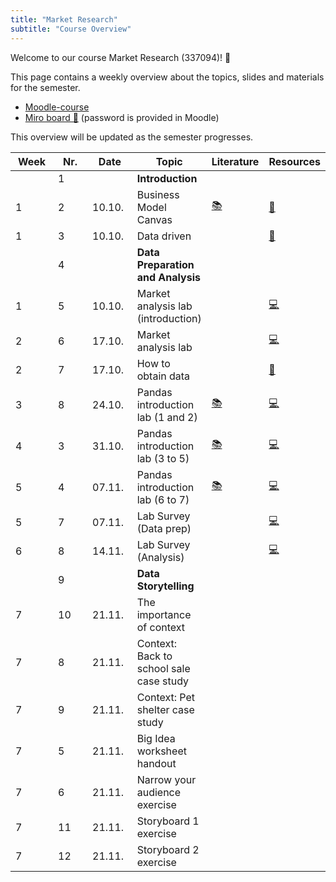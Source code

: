 ```yaml
---
title: "Market Research"
subtitle: "Course Overview"
---
```


Welcome to our course Market Research (337094)! 👋  

This page contains a weekly overview about the topics, slides and materials for the semester.

- [Moodle-course](https://moodle.hdm-stuttgart.de/course/view.php?id=2464#section-0)
- [Miro board 📝](https://miro.com/app/board/uXjVNair5iM=/) (password is provided in Moodle)


:::{.callout-note}
This overview will be updated as the semester progresses.
:::


|	Week	|	Nr.	|	Date	|	Topic	|	Literature	|		Resources		|	
|	---	|	---	|	---	|	---	|	---	|		---		|	
|		|	1	|		|	**Introduction**	|		|				|	
|	1	|	2	|	10.10.	|	Business Model Canvas	|	[📚](https://www.strategyzer.com/library/the-business-model-canvas)	|		[📑](https://docs.google.com/presentation/d/1QVuajnvWqzBT9qnm2moNr5pVvH6G8LXmez8LOsA6lYc/export/pdf)		|	
|	1	|	3	|	10.10.	|	Data driven	|		|		[📑](https://docs.google.com/presentation/d/1AfzqhjEAfJ5X4Q8YC9GK14jEBfdDXEIRmXonriwYHNY/export/pdf)		|	
|		|	4	|		|	**Data Preparation and Analysis**	|		|				|	
|	1	|	5	|	10.10.	|	Market analysis lab (introduction)	|		|		[💻](https://kirenz.github.io/lab-market-analysis)		|	
|	2	|	6	|	17.10.	|	Market analysis lab 	|		|		[💻](https://kirenz.github.io/lab-market-analysis)		|	
|	2	|	7	|	17.10.	|	How to obtain data	|		|		[📑](https://docs.google.com/presentation/d/1zldRDAOqmjoJmY_D4-ZkWfhwaklt-UfAPKH4G5kmFVY/export/pdf)		|	
|	3	|	8	|	24.10.	|	Pandas introduction lab (1 and 2)	|	[📚](https://pandas.pydata.org/docs/)	|		[💻](https://kirenz.github.io/lab-pandas-intro)		|	
|	4	|	3	|	31.10.	|	Pandas introduction lab (3 to 5)	|	[📚](https://pandas.pydata.org/docs/)	|		[💻](https://kirenz.github.io/lab-pandas-intro)		|	
|	5	|	4	|	07.11.	|	Pandas introduction lab (6 to 7)	|	[📚](https://pandas.pydata.org/docs/)	|		[💻](https://kirenz.github.io/lab-pandas-intro)		|	
|	5	|	7	|	07.11.	|	Lab Survey (Data prep)	|		|		[💻](https://kirenz.github.io/lab-survey)		|	
|	6	|	8	|	14.11.	|	Lab Survey (Analysis)	|		|		[💻](https://kirenz.github.io/lab-survey)		|	
|		|	9	|		|	**Data Storytelling**	|		|				|	
|	7	|	10	|	21.11.	|	The importance of context	|		|	<!--	[📑](https://docs.google.com/presentation/d/1XXsxfPoo2kCCnR8FZ6Bs4CGpfx81_vck-VY2C7meEOM/export/pdf)	-->	|	
|	7	|	8	|	21.11.	|	Context: Back to school sale case study	|		|	<!--	[📑](https://docs.google.com/presentation/d/1_jGHyu0aKsQk7jxOmHgscreCrfcqrp9WbQdtWyg087o/export/pdf)	-->	|	
|	7	|	9	|	21.11.	|	Context: Pet shelter case study	|		|	<!--	[📑](https://docs.google.com/presentation/d/1L-QNkIez3WQ6jt4lwUv_Sf-UokwwlgL3Og5drO5Vs18/export/pdf)	-->	|	
|	7	|	5	|	21.11.	|	Big Idea worksheet handout	|		|	<!--	[📑](https://docs.google.com/presentation/d/1-GZvhdbhLYLB_Bo1arj1rgTqbJ5SUoU21vtgbYEhVqk/export/pdf)	-->	|	
|	7	|	6	|	21.11.	|	Narrow your audience exercise	|		|	<!--	[📑](https://docs.google.com/presentation/d/1Eu21TCIM0Lx6LiybPG-15ikk0gkRaqbCQNtcl3fAfGQ/export/pdf)	-->	|	
|	7	|	11	|	21.11.	|	Storyboard 1 exercise	|		|	<!--	[📑](https://docs.google.com/presentation/d/1cuiBZiWaUkhAYNkQo6SWtWm8n_Q1IJt54lw0Na2-0DE/export/pdf)	-->	|	
|	7	|	12	|	21.11.	|	Storyboard 2 exercise	|		|	<!--	[📑](https://docs.google.com/presentation/d/1WeLzE85YfM-F9-vAIhEbeJHkuHsN3xtovzIokB93BRU/export/pdf)	-->	|	